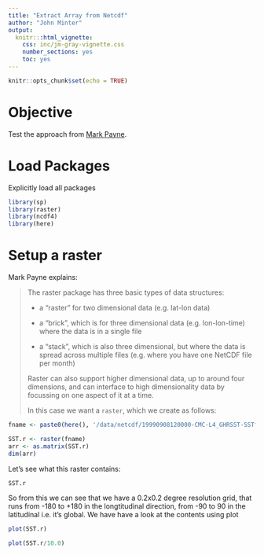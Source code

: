 ```yaml
---
title: "Extract Array from Netcdf"
author: "John Minter"
output:
  knitr:::html_vignette:
    css: inc/jm-gray-vignette.css
    number_sections: yes
    toc: yes
---
```


```r
knitr::opts_chunk$set(echo = TRUE)
```

# Objective

Test the approach from [Mark Payne](https://rpubs.com/markpayne/358146).

# Load Packages

Explicitly load all packages

```r
library(sp)
library(raster)
library(ncdf4)
library(here)
```

# Setup a raster

Mark Payne explains:

> The raster package has three basic types of data structures:
>
> - a “raster” for two dimensional data (e.g. lat-lon data)
>
> - a “brick”, which is for three dimensional data (e.g. lon-lon-time)
>   where the data is in a single file
>
> - a “stack”, which is also three dimensional, but where the data is spread
>   across multiple files (e.g. where you have one NetCDF file per month)
>
> Raster can also support higher dimensional data, up to around four dimensions,
> and can interface to high dimensionality data by focussing on one aspect of it
> at a time.
>
> In this case we want a `raster`, which we create as follows:


```r
fname <- paste0(here(), '/data/netcdf/19990908120000-CMC-L4_GHRSST-SSTfnd-CMC0.2deg-GLOB-v02.0-fv02.0.nc')

SST.r <- raster(fname)
arr <- as.matrix(SST.r)
dim(arr)
```

Let's see what this raster contains:

```r
SST.r
```

So from this we can see that we have a 0.2x0.2 degree resolution grid, that runs from -180 to +180 in the longtitudinal direction, from -90 to 90 in the latitudinal i.e. it’s global. We have have a look at the contents using plot

```r
plot(SST.r)
```

```r
plot(SST.r/10.0)
```